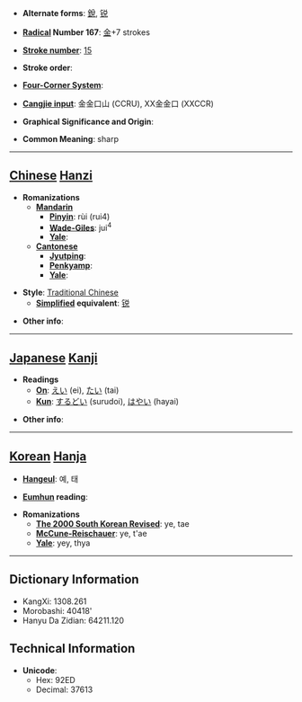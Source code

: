 * '''Alternate forms''': [[銳]], [[锐]]

* '''[[Wiktionary:Chinese radical index| Radical]] Number 167''': [[Wiktionary:Chinese radical index 金|金]]+7 strokes

* '''[[Wiktionary:Chinese total strokes index|Stroke number]]''': [[Wiktionary:Chinese total strokes index 15|15]]

* '''Stroke order''': 

* '''[[Wiktionary:Chinese four corner index|Four-Corner System]]''': 

* '''[[Wiktionary:Chinese Cangjie index|Cangjie input]]''': 金金口山 (CCRU), XX金金口 (XXCCR)

* '''Graphical Significance and Origin''': 

* '''Common Meaning''': sharp

----

== [[Chinese]] [[Hanzi]] ==

* '''Romanizations'''
** '''[[Mandarin]]'''
*** '''[[Pinyin]]''': rùi (rui4)
*** '''[[Wade-Giles]]''': jui<sup>4</sup>
*** '''[[Yale]]''': 
** '''[[Cantonese]]'''
*** '''[[Jyutping]]''':
*** '''[[Penkyamp]]''': 
*** '''[[Yale]]''': 

* '''Style''': [[Traditional Chinese]] 
** '''[[Simplified Chinese|Simplified]] equivalent''': [[锐]]

* '''Other info''': 

----

== [[Japanese]] [[Kanji]] ==

* '''Readings'''
** '''[[On]]''': [[えい]] (ei), [[たい]] (tai)
** '''[[Kun]]''': [[するどい]] (surudoi), [[はやい]] (hayai)

* '''Other info''':  

----

== [[Korean]] [[Hanja]] ==

* '''[[Hangeul]]''': 예, 태

* '''[[Eumhun]] reading''': 

* '''Romanizations'''
** '''[[The 2000 South Korean Revised Romanization|The 2000 South Korean Revised]]''': ye, tae
** '''[[McCune-Reischauer]]''': ye, t'ae
** '''[[Yale]]''': yey, thya

----

== Dictionary Information ==

* KangXi: 1308.261
* Morobashi: 40418'
* Hanyu Da Zidian: 64211.120

== Technical Information ==

* '''Unicode''':
** Hex: 92ED
** Decimal: 37613